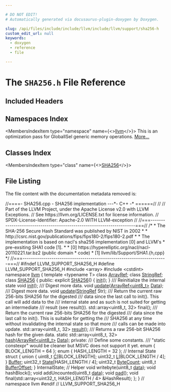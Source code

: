 ```yaml
---

# DO NOT EDIT!
# Automatically generated via docusaurus-plugin-doxygen by Doxygen.

slug: /api/files/include/include/llvm/include/llvm/support/sha256-h
custom_edit_url: null
keywords:
  - doxygen
  - reference
  - file

---
```





# The `SHA256.h` File Reference

<DoxygenPage pluginConfig={pluginConfig}>



## Included Headers

<IncludesList>
<IncludesListItem
  filePath="array"
  permalink=""
  isLocal="false" />
<IncludesListItem
  filePath="cstdint"
  permalink=""
  isLocal="false" />
</IncludesList>

## Namespaces Index

<MembersIndex>

<MembersIndexItem
  type="namespace"
  name={<><a href="/docs/api/namespaces/llvm">llvm</a></>}>
This is an optimization pass for GlobalISel generic memory operations. <a href="/docs/api/namespaces/llvm/#details">More...</a>
</MembersIndexItem>

</MembersIndex>

## Classes Index

<MembersIndex>

<MembersIndexItem
  type="class"
  name={<><a href="/docs/api/classes/llvm/sha256">SHA256</a></>}>
</MembersIndexItem>

</MembersIndex>


## File Listing

The file content with the documentation metadata removed is:

<ProgramListing>

<Link id="l00001" /><CodeLine lineNumber="1"><Highlight kind="comment">//====- SHA256.cpp - SHA256 implementation ---&#42;- C++ -&#42; ======//</Highlight><Highlight kind="normal"></Highlight></CodeLine>
<Link id="l00002" /><CodeLine lineNumber="2"><Highlight kind="normal"></Highlight><Highlight kind="comment">//</Highlight><Highlight kind="normal"></Highlight></CodeLine>
<Link id="l00003" /><CodeLine lineNumber="3"><Highlight kind="normal"></Highlight><Highlight kind="comment">// Part of the LLVM Project, under the Apache License v2.0 with LLVM Exceptions.</Highlight><Highlight kind="normal"></Highlight></CodeLine>
<Link id="l00004" /><CodeLine lineNumber="4"><Highlight kind="normal"></Highlight><Highlight kind="comment">// See https://llvm.org/LICENSE.txt for license information.</Highlight><Highlight kind="normal"></Highlight></CodeLine>
<Link id="l00005" /><CodeLine lineNumber="5"><Highlight kind="normal"></Highlight><Highlight kind="comment">// SPDX-License-Identifier: Apache-2.0 WITH LLVM-exception</Highlight><Highlight kind="normal"></Highlight></CodeLine>
<Link id="l00006" /><CodeLine lineNumber="6"><Highlight kind="normal"></Highlight><Highlight kind="comment">//</Highlight><Highlight kind="normal"></Highlight></CodeLine>
<Link id="l00007" /><CodeLine lineNumber="7"><Highlight kind="normal"></Highlight><Highlight kind="comment">//===----------------------------------------------------------------------===//</Highlight><Highlight kind="normal"></Highlight></CodeLine>
<Link id="l00008" /><CodeLine lineNumber="8"><Highlight kind="normal"></Highlight><Highlight kind="comment">/&#42;</Highlight></CodeLine>
<Link id="l00009" /><CodeLine lineNumber="9"><Highlight kind="comment"> &#42;  The SHA-256 Secure Hash Standard was published by NIST in 2002</Highlight></CodeLine>
<Link id="l00010" /><CodeLine lineNumber="10"><Highlight kind="comment"> &#42;</Highlight></CodeLine>
<Link id="l00011" /><CodeLine lineNumber="11"><Highlight kind="comment"> &#42;  http://csrc.nist.gov/publications/fips/fips180-2/fips180-2.pdf</Highlight></CodeLine>
<Link id="l00012" /><CodeLine lineNumber="12"><Highlight kind="comment"> &#42;</Highlight></CodeLine>
<Link id="l00013" /><CodeLine lineNumber="13"><Highlight kind="comment"> &#42;   The implementation is based on nacl&#39;s sha256 implementation &#91;0&#93; and LLVM&#39;s</Highlight></CodeLine>
<Link id="l00014" /><CodeLine lineNumber="14"><Highlight kind="comment"> &#42;  pre-exsiting SHA1 code &#91;1&#93;.</Highlight></CodeLine>
<Link id="l00015" /><CodeLine lineNumber="15"><Highlight kind="comment"> &#42;</Highlight></CodeLine>
<Link id="l00016" /><CodeLine lineNumber="16"><Highlight kind="comment"> &#42;   &#91;0&#93; https://hyperelliptic.org/nacl/nacl-20110221.tar.bz2 (public domain</Highlight></CodeLine>
<Link id="l00017" /><CodeLine lineNumber="17"><Highlight kind="comment"> &#42;       code)</Highlight></CodeLine>
<Link id="l00018" /><CodeLine lineNumber="18"><Highlight kind="comment"> &#42;   &#91;1&#93; llvm/lib/Support/SHA1.&#123;h,cpp&#125;</Highlight></CodeLine>
<Link id="l00019" /><CodeLine lineNumber="19"><Highlight kind="comment"> &#42;/</Highlight><Highlight kind="normal"></Highlight></CodeLine>
<Link id="l00020" /><CodeLine lineNumber="20"><Highlight kind="normal"></Highlight><Highlight kind="comment">//===----------------------------------------------------------------------===//</Highlight><Highlight kind="normal"></Highlight></CodeLine>
<Link id="l00021" /><CodeLine lineNumber="21"><Highlight kind="normal"></Highlight></CodeLine>
<Link id="l00022" /><CodeLine lineNumber="22"><Highlight kind="normal"></Highlight><Highlight kind="preprocessor">#ifndef LLVM&#95;SUPPORT&#95;SHA256&#95;H</Highlight><Highlight kind="normal"></Highlight></CodeLine>
<Link id="l00023" /><CodeLine lineNumber="23"><Highlight kind="normal"></Highlight><Highlight kind="preprocessor">#define LLVM&#95;SUPPORT&#95;SHA256&#95;H</Highlight><Highlight kind="normal"></Highlight></CodeLine>
<Link id="l00024" /><CodeLine lineNumber="24"><Highlight kind="normal"></Highlight></CodeLine>
<Link id="l00025" /><CodeLine lineNumber="25"><Highlight kind="normal"></Highlight><Highlight kind="preprocessor">#include &lt;array&gt;</Highlight><Highlight kind="normal"></Highlight></CodeLine>
<Link id="l00026" /><CodeLine lineNumber="26"><Highlight kind="normal"></Highlight><Highlight kind="preprocessor">#include &lt;cstdint&gt;</Highlight><Highlight kind="normal"></Highlight></CodeLine>
<Link id="l00027" /><CodeLine lineNumber="27"><Highlight kind="normal"></Highlight></CodeLine>
<Link id="l00028" /><CodeLine lineNumber="28"><Highlight kind="normal"></Highlight><Highlight kind="keyword">namespace </Highlight><Highlight kind="normal"><a href="/docs/api/namespaces/llvm">llvm</a> &#123;</Highlight></CodeLine>
<Link id="l00029" /><CodeLine lineNumber="29"><Highlight kind="normal"></Highlight></CodeLine>
<Link id="l00030" /><CodeLine lineNumber="30"><Highlight kind="normal"></Highlight><Highlight kind="keyword">template</Highlight><Highlight kind="normal"> &lt;</Highlight><Highlight kind="keyword">typename</Highlight><Highlight kind="normal"> T&gt; </Highlight><Highlight kind="keyword">class </Highlight><Highlight kind="normal"><a href="/docs/api/classes/llvm/arrayref">ArrayRef</a>;</Highlight></CodeLine>
<Link id="l00031" /><CodeLine lineNumber="31"><Highlight kind="normal"></Highlight><Highlight kind="keyword">class </Highlight><Highlight kind="normal"><a href="/docs/api/classes/llvm/stringref">StringRef</a>;</Highlight></CodeLine>
<Link id="l00032" /><CodeLine lineNumber="32"><Highlight kind="normal"></Highlight></CodeLine>
<Link id="l00033" /><CodeLine lineNumber="33" lineLink="/docs/api/classes/llvm/sha256"><Highlight kind="normal"></Highlight><Highlight kind="keyword">class </Highlight><Highlight kind="normal"><a href="/docs/api/classes/llvm/sha256/#a54a653063881a7e9ac08426342074e8b">SHA256</a> &#123;</Highlight></CodeLine>
<Link id="l00034" /><CodeLine lineNumber="34"><Highlight kind="normal"></Highlight><Highlight kind="keyword">public</Highlight><Highlight kind="normal">:</Highlight></CodeLine>
<Link id="l00035" /><CodeLine lineNumber="35" lineLink="/docs/api/classes/llvm/sha256/#a54a653063881a7e9ac08426342074e8b"><Highlight kind="normal">  </Highlight><Highlight kind="keyword">explicit</Highlight><Highlight kind="normal"> <a href="/docs/api/classes/llvm/sha256/#a54a653063881a7e9ac08426342074e8b">SHA256</a>() &#123; <a href="/docs/api/classes/llvm/sha256/#a04258411fa38df1f7ebfb371ceb3654e">init</a>(); &#125;</Highlight></CodeLine>
<Link id="l00036" /><CodeLine lineNumber="36"><Highlight kind="normal"></Highlight><Highlight kind="comment"></Highlight></CodeLine>
<Link id="l00037" /><CodeLine lineNumber="37"><Highlight kind="comment">  /// Reinitialize the internal state</Highlight><Highlight kind="normal"></Highlight></CodeLine>
<Link id="l00038" /><CodeLine lineNumber="38"><Highlight kind="normal">  </Highlight><Highlight kind="keywordtype">void</Highlight><Highlight kind="normal"> <a href="/docs/api/classes/llvm/sha256/#a04258411fa38df1f7ebfb371ceb3654e">init</a>();</Highlight></CodeLine>
<Link id="l00039" /><CodeLine lineNumber="39"><Highlight kind="normal"></Highlight><Highlight kind="comment"></Highlight></CodeLine>
<Link id="l00040" /><CodeLine lineNumber="40"><Highlight kind="comment">  /// Digest more data.</Highlight><Highlight kind="normal"></Highlight></CodeLine>
<Link id="l00041" /><CodeLine lineNumber="41"><Highlight kind="normal">  </Highlight><Highlight kind="keywordtype">void</Highlight><Highlight kind="normal"> <a href="/docs/api/classes/llvm/sha256/#a8085b46c447eb45cf02de25f782e97a6">update</a>(<a href="/docs/api/classes/llvm/arrayref">ArrayRef&lt;uint8&#95;t&gt;</a> <a href="/docs/api/namespaces/llvm/#aa20539e89704d20b98b97e9c3feac934">Data</a>);</Highlight></CodeLine>
<Link id="l00042" /><CodeLine lineNumber="42"><Highlight kind="normal"></Highlight><Highlight kind="comment"></Highlight></CodeLine>
<Link id="l00043" /><CodeLine lineNumber="43"><Highlight kind="comment">  /// Digest more data.</Highlight><Highlight kind="normal"></Highlight></CodeLine>
<Link id="l00044" /><CodeLine lineNumber="44"><Highlight kind="normal">  </Highlight><Highlight kind="keywordtype">void</Highlight><Highlight kind="normal"> <a href="/docs/api/classes/llvm/sha256/#a8085b46c447eb45cf02de25f782e97a6">update</a>(<a href="/docs/api/classes/llvm/stringref">StringRef</a> Str);</Highlight></CodeLine>
<Link id="l00045" /><CodeLine lineNumber="45"><Highlight kind="normal"></Highlight><Highlight kind="comment"></Highlight></CodeLine>
<Link id="l00046" /><CodeLine lineNumber="46"><Highlight kind="comment">  /// Return the current raw 256-bits SHA256 for the digested</Highlight></CodeLine>
<Link id="l00047" /><CodeLine lineNumber="47"><Highlight kind="comment">  /// data since the last call to init(). This call will add data to the</Highlight></CodeLine>
<Link id="l00048" /><CodeLine lineNumber="48"><Highlight kind="comment">  /// internal state and as such is not suited for getting an intermediate</Highlight></CodeLine>
<Link id="l00049" /><CodeLine lineNumber="49"><Highlight kind="comment">  /// result (see result()).</Highlight><Highlight kind="normal"></Highlight></CodeLine>
<Link id="l00050" /><CodeLine lineNumber="50"><Highlight kind="normal">  std::array&lt;uint8&#95;t, 32&gt; </Highlight><Highlight kind="keyword">final</Highlight><Highlight kind="normal">();</Highlight></CodeLine>
<Link id="l00051" /><CodeLine lineNumber="51"><Highlight kind="normal"></Highlight><Highlight kind="comment"></Highlight></CodeLine>
<Link id="l00052" /><CodeLine lineNumber="52"><Highlight kind="comment">  /// Return the current raw 256-bits SHA256 for the digested</Highlight></CodeLine>
<Link id="l00053" /><CodeLine lineNumber="53"><Highlight kind="comment">  /// data since the last call to init(). This is suitable for getting the</Highlight></CodeLine>
<Link id="l00054" /><CodeLine lineNumber="54"><Highlight kind="comment">  /// SHA256 at any time without invalidating the internal state so that more</Highlight></CodeLine>
<Link id="l00055" /><CodeLine lineNumber="55"><Highlight kind="comment">  /// calls can be made into update.</Highlight><Highlight kind="normal"></Highlight></CodeLine>
<Link id="l00056" /><CodeLine lineNumber="56"><Highlight kind="normal">  std::array&lt;uint8&#95;t, 32&gt; <a href="/docs/api/classes/llvm/sha256/#a8ac286c9418760c89bbe7ae6d19a453c">result</a>();</Highlight></CodeLine>
<Link id="l00057" /><CodeLine lineNumber="57"><Highlight kind="normal"></Highlight><Highlight kind="comment"></Highlight></CodeLine>
<Link id="l00058" /><CodeLine lineNumber="58"><Highlight kind="comment">  /// Returns a raw 256-bit SHA256 hash for the given data.</Highlight><Highlight kind="normal"></Highlight></CodeLine>
<Link id="l00059" /><CodeLine lineNumber="59"><Highlight kind="normal">  </Highlight><Highlight kind="keyword">static</Highlight><Highlight kind="normal"> std::array&lt;uint8&#95;t, 32&gt; <a href="/docs/api/classes/llvm/sha256/#a672c5a514f7d6ca492335b0b284fd931">hash</a>(<a href="/docs/api/classes/llvm/arrayref">ArrayRef&lt;uint8&#95;t&gt;</a> <a href="/docs/api/namespaces/llvm/#aa20539e89704d20b98b97e9c3feac934">Data</a>);</Highlight></CodeLine>
<Link id="l00060" /><CodeLine lineNumber="60"><Highlight kind="normal"></Highlight></CodeLine>
<Link id="l00061" /><CodeLine lineNumber="61"><Highlight kind="normal"></Highlight><Highlight kind="keyword">private</Highlight><Highlight kind="normal">:</Highlight><Highlight kind="comment"></Highlight></CodeLine>
<Link id="l00062" /><CodeLine lineNumber="62"><Highlight kind="comment">  /// Define some constants.</Highlight></CodeLine>
<Link id="l00063" /><CodeLine lineNumber="63"><Highlight kind="comment">  /// &quot;static constexpr&quot; would be cleaner but MSVC does not support it yet.</Highlight><Highlight kind="normal"></Highlight></CodeLine>
<Link id="l00064" /><CodeLine lineNumber="64"><Highlight kind="normal">  </Highlight><Highlight kind="keyword">enum</Highlight><Highlight kind="normal"> &#123; BLOCK&#95;LENGTH = 64 &#125;;</Highlight></CodeLine>
<Link id="l00065" /><CodeLine lineNumber="65"><Highlight kind="normal">  </Highlight><Highlight kind="keyword">enum</Highlight><Highlight kind="normal"> &#123; HASH&#95;LENGTH = 32 &#125;;</Highlight></CodeLine>
<Link id="l00066" /><CodeLine lineNumber="66"><Highlight kind="normal"></Highlight></CodeLine>
<Link id="l00067" /><CodeLine lineNumber="67"><Highlight kind="normal">  </Highlight><Highlight kind="comment">// Internal State</Highlight><Highlight kind="normal"></Highlight></CodeLine>
<Link id="l00068" /><CodeLine lineNumber="68"><Highlight kind="normal">  </Highlight><Highlight kind="keyword">struct </Highlight><Highlight kind="normal">&#123;</Highlight></CodeLine>
<Link id="l00069" /><CodeLine lineNumber="69"><Highlight kind="normal">    </Highlight><Highlight kind="keyword">union </Highlight><Highlight kind="normal">&#123;</Highlight></CodeLine>
<Link id="l00070" /><CodeLine lineNumber="70" lineLink="/docs/api/classes/llvm/sha256/#a1f95614e553f87abecb5b1cbab26d7ed"><Highlight kind="normal">      uint8&#95;t <a href="/docs/api/classes/llvm/sha256/#a1f95614e553f87abecb5b1cbab26d7ed">C</a>&#91;BLOCK&#95;LENGTH&#93;;</Highlight></CodeLine>
<Link id="l00071" /><CodeLine lineNumber="71" lineLink="/docs/api/classes/llvm/sha256/#ae1dfebc8101c470b5fcbfc71cf19fd5f"><Highlight kind="normal">      uint32&#95;t <a href="/docs/api/classes/llvm/sha256/#ae1dfebc8101c470b5fcbfc71cf19fd5f">L</a>&#91;BLOCK&#95;LENGTH / 4&#93;;</Highlight></CodeLine>
<Link id="l00072" /><CodeLine lineNumber="72" lineLink="/docs/api/classes/llvm/sha256/#a6f290b0e51f69f5b12e4d02068005683"><Highlight kind="normal">    &#125; <a href="/docs/api/classes/llvm/sha256/#a6f290b0e51f69f5b12e4d02068005683">Buffer</a>;</Highlight></CodeLine>
<Link id="l00073" /><CodeLine lineNumber="73" lineLink="/docs/api/classes/llvm/sha256/#a135a3c04922110f3521d8cae13a4fa01"><Highlight kind="normal">    uint32&#95;t <a href="/docs/api/classes/llvm/sha256/#a135a3c04922110f3521d8cae13a4fa01">State</a>&#91;HASH&#95;LENGTH / 4&#93;;</Highlight></CodeLine>
<Link id="l00074" /><CodeLine lineNumber="74" lineLink="/docs/api/classes/llvm/sha256/#abdab7bef7066f6e46989b71d51a97c62"><Highlight kind="normal">    uint32&#95;t <a href="/docs/api/classes/llvm/sha256/#abdab7bef7066f6e46989b71d51a97c62">ByteCount</a>;</Highlight></CodeLine>
<Link id="l00075" /><CodeLine lineNumber="75" lineLink="/docs/api/classes/llvm/sha256/#ab8c2a419a9a0a770e7727e8146a82867"><Highlight kind="normal">    uint8&#95;t <a href="/docs/api/classes/llvm/sha256/#ab8c2a419a9a0a770e7727e8146a82867">BufferOffset</a>;</Highlight></CodeLine>
<Link id="l00076" /><CodeLine lineNumber="76"><Highlight kind="normal">  &#125; InternalState;</Highlight></CodeLine>
<Link id="l00077" /><CodeLine lineNumber="77"><Highlight kind="normal"></Highlight></CodeLine>
<Link id="l00078" /><CodeLine lineNumber="78"><Highlight kind="normal">  </Highlight><Highlight kind="comment">// Helper</Highlight><Highlight kind="normal"></Highlight></CodeLine>
<Link id="l00079" /><CodeLine lineNumber="79"><Highlight kind="normal">  </Highlight><Highlight kind="keywordtype">void</Highlight><Highlight kind="normal"> writebyte(uint8&#95;t <a href="/docs/api/files/lib/lib/codegen/staticdatasplitter-cpp/#ad2fefd8832b4b1ea3dbb1f621063bbff">data</a>);</Highlight></CodeLine>
<Link id="l00080" /><CodeLine lineNumber="80"><Highlight kind="normal">  </Highlight><Highlight kind="keywordtype">void</Highlight><Highlight kind="normal"> hashBlock();</Highlight></CodeLine>
<Link id="l00081" /><CodeLine lineNumber="81"><Highlight kind="normal">  </Highlight><Highlight kind="keywordtype">void</Highlight><Highlight kind="normal"> addUncounted(uint8&#95;t <a href="/docs/api/files/lib/lib/codegen/staticdatasplitter-cpp/#ad2fefd8832b4b1ea3dbb1f621063bbff">data</a>);</Highlight></CodeLine>
<Link id="l00082" /><CodeLine lineNumber="82"><Highlight kind="normal">  </Highlight><Highlight kind="keywordtype">void</Highlight><Highlight kind="normal"> <a href="/docs/api/files/lib/lib/support/tarwriter-cpp/#a498738d65e5a3c57d210f97b7a475d54">pad</a>();</Highlight></CodeLine>
<Link id="l00083" /><CodeLine lineNumber="83"><Highlight kind="normal"></Highlight></CodeLine>
<Link id="l00084" /><CodeLine lineNumber="84"><Highlight kind="normal">  </Highlight><Highlight kind="keywordtype">void</Highlight><Highlight kind="normal"> </Highlight><Highlight kind="keyword">final</Highlight><Highlight kind="normal">(std::array&lt;uint32&#95;t, HASH&#95;LENGTH / 4&gt; &amp;HashResult);</Highlight></CodeLine>
<Link id="l00085" /><CodeLine lineNumber="85"><Highlight kind="normal">&#125;;</Highlight></CodeLine>
<Link id="l00086" /><CodeLine lineNumber="86"><Highlight kind="normal"></Highlight></CodeLine>
<Link id="l00087" /><CodeLine lineNumber="87"><Highlight kind="normal">&#125; </Highlight><Highlight kind="comment">// namespace llvm</Highlight><Highlight kind="normal"></Highlight></CodeLine>
<Link id="l00088" /><CodeLine lineNumber="88"><Highlight kind="normal"></Highlight></CodeLine>
<Link id="l00089" /><CodeLine lineNumber="89"><Highlight kind="normal"></Highlight><Highlight kind="preprocessor">#endif </Highlight><Highlight kind="comment">// LLVM&#95;SUPPORT&#95;SHA256&#95;H</Highlight><Highlight kind="normal"></Highlight></CodeLine>

</ProgramListing>


</DoxygenPage>
